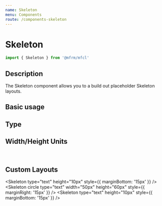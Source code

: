```yaml
---
name: Skeleton
menu: Components
route: /components-skeleton
---
```



# Skeleton

```js
import { Skeleton } from '@mfrm/mfcl'
```

## Description

The Skeleton component allows you to a build out placeholder Skeleton layouts.

## Basic usage

<Skeleton width="25%" />
<Skeleton width="50%" />
<Skeleton width="75%" />
<Skeleton />

## Type

<Skeleton type="text" />
<Skeleton type="image" />
<Skeleton type="button" />
<Skeleton type="button-secondary" />

## Width/Height Units

  <Skeleton type="text" width={25} />
  <Skeleton type="text" width="25" />
  <Skeleton type="text" width="25px" />
  <Skeleton type="text" width="25%" />
  <Skeleton type="text" width="10em" />
  <br />
  <div style={{ height: '200px' }}>
    <Skeleton type="text" height={10} />
    <Skeleton type="text" height="10" />
    <Skeleton type="text" height="10px" />
    <Skeleton type="text" height="10%" />
    <Skeleton type="text" height="5em" />
  </div>

## Custom Layouts

<div style={{ width: '30%' }}>
  <Skeleton type="image" width="100%" />
  <Skeleton width="100%" />
  <Skeleton width="66%" />
</div>
<div style={{ width: '30%' }}>
  <Skeleton type="image" width="100%" />
  <Skeleton width="100%" />
  <Skeleton width="66%" />
</div>
<div style={{ width: '30%' }}>
  <Skeleton type="image" width="100%" />
  <Skeleton width="100%" />
  <Skeleton width="66%" />
</div>

<Skeleton type="text" height="10px" style={{ marginBottom: '15px' }} />
  <Skeleton circle type="text" width="50px" height="60px" style={{ marginRight: '15px' }} />
  <Skeleton width="66%" />
  <Skeleton type="image" width="100%" />
  <Skeleton type="button" width="100%" />
<Skeleton type="text" height="10px" style={{ marginBottom: '15px' }} />
<div style={{ display: 'flex', justifyContent: 'space-between' }}>
  <Skeleton type="image" width="33%" style={{ marginRight: '15px' }} />
  <div style={{ width: '66%' }}>
      <Skeleton circle type="text" width="35px" height="35px" style={{ marginRight: '15px' }} />
      <Skeleton type="text" width="60%" />
    <Skeleton type="text" width="75%" />
    <Skeleton type="text" width="33%" />
  </div>
</div>

